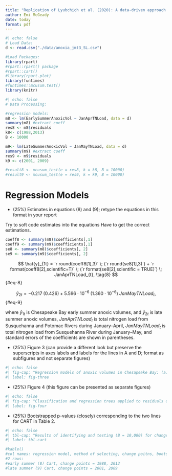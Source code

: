 ```yaml
---
title: "Replication of Lyubchich et al. (2020): A data-driven approach to detecting change points in linear regression models"
author: Emi McGeady
date: today
format: pdf
---
```


```r
#| echo: false
# Load Data:
d <- read.csv("./data/anoxia_jmt3_SL.csv")

#Load Packages:
library(rpart)
#rpart::rpart() package
#rpart::cart()
#library(rpart.plot)
library(funtimes)
#funtimes::mcusum.test()
library(knitr)
```

```r
#| echo: false
# Data Processing:

#regression models:
m8 <- lm(EarlySummerAnoxicVol ~ JanAprTNLoad, data = d)
summary(m8) #extract coeff
res8 <- m8$residuals
k8<- c(1988,2013)
B <- 10000

m9<- lm(LateSummerAnoxicVol ~ JanMayTNLoad, data = d)
summary(m9) #extract coeff
res9 <- m9$residuals
k9 <- c(2001, 2009)

#result8 <- mcusum_test(e = res8, k = k8, B = 10000) 
#result9 <- mcusum_test(e = res9, k = k9, B = 10000) 
```


# Regression Models
- (25%) Estimates in equations (8) and (9); retype the equations in this format in your report

Try to soft code estimates into the equations
Have to get the correct estimations.
```r
coeff8 <- summary(m8)$coefficients[,1]
coeff9 <- summary(m9)$coefficients[,1]
se8 <- summary(m8)$coefficients[, 2]
se9 <- summary(m9)$coefficients[, 2]
```

$$
\hat{y}_{1t} = `r round(coeff8[1],3)` \; (`r round(se8[1],3)`) + `r format(coeff8[2],scientific=T)` \; (`r format(se8[2],scientific = TRUE)`) \; JanAprTNLoad_{t},
\tag{8}
$$ {#eq-8}

$$
\hat{y}_{2t} = -0.217 \; (0.426) + 5.596 \cdot 10^{-6} \; (1.360\cdot10^{-6}) \; JanMayTNLoad_{t},
\tag{9}
$$ {#eq-9}

where $\hat{y}_{1t}$ is Chesapeake Bay early summer anoxic volumes, and $\hat{y}_{2t}$ is late summer anoxic volumes, $JanAprTNLoad_{t}$ is total nitrogen load from Susquehanna and Potomac Rivers during January–April, $JanMayTNLoad_{t}$ is total nitrogen load from Susquehanna River during January–May, and standard errors of the coefficients are shown in parentheses.

- (25%) Figure 3 (can provide a different look but preserve the superscripts in axes labels and labels for the lines in A and D; format as subfigures and not separate figures)
```r
#| echo: false
#| fig-cap: "Regression models of anoxic volumes in Chesapeake Bay: (a) anoxic volumes in early summer, fitted with (8); (d) anoxic volumes in late summer, fitted with (9); (b, e) respective residuals; (c, f) sample autocorrelation functions (ACFs) of the residuals"
#| label: fig-three


```

- (25%) Figure 4 (this figure can be presented as separate figures)
```r
#| echo: false
#| fig-cap: "Classification and regression trees applied to residuals of (a) model (8) for anoxic volumes in early summer, and (b) model (9) for anoxic volumes in late summer. For each node, the average value of the residuals is reported along with the node size expressed as percentage of the total sample size T = 33"
#| label: fig-four


```

- (25%) Bootstrapped p-values (closely) corresponding to the two lines for CART in Table 2.
```r
#| echo: false
#| tbl-cap: "Results of identifying and testing (B = 10,000) for change points in regression coefficients of the regression models for anoxic volumes in Chesapeake Bay"
#| label: tbl-cart

#kable()
#col names: regression model, method of selecting, change poitns, bootstrapped p-value
#2 rows:
#early summer (8) Cart, change points = 1988, 2013
#late summer (9) Cart, change points = 2001, 2009


```

